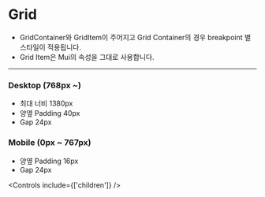 
<Meta of={GridContainerStories} />

# Grid
- GridContainer와 GridItem이 주어지고 Grid Container의 경우 breakpoint 별 스타일이 적용됩니다.
- Grid Item은 Mui의 속성을 그대로 사용합니다.

---

### Desktop (768px ~)
- 최대 너비 1380px
- 양옆 Padding 40px
- Gap 24px

### Mobile (0px ~ 767px)
- 양옆 Padding 16px
- Gap 24px

<Canvas of={GridContainerStories.GridExample} />

<Controls include={['children']} />
